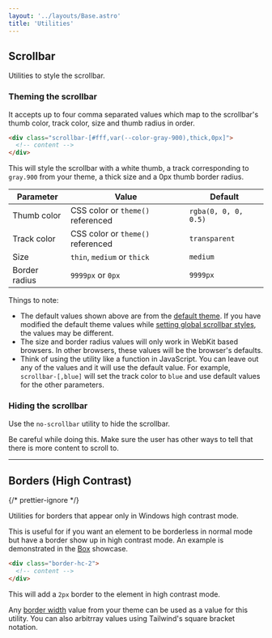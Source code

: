 ```yaml
---
layout: '../layouts/Base.astro'
title: 'Utilities'
---
```



## Scrollbar

<p class="lead">Utilities to style the scrollbar.</p>

### Theming the scrollbar

It accepts up to four comma separated values which map to the scrollbar's thumb color, track color, size and thumb radius in order.

```html
<div class="scrollbar-[#fff,var(--color-gray-900),thick,0px]">
  <!-- content -->
</div>
```

This will style the scrollbar with a white thumb, a track corresponding to `gray.900` from your theme, a thick size and a 0px thumb border radius.

| Parameter     | Value                             | Default              |
| ------------- | --------------------------------- | -------------------- |
| Thumb color   | CSS color or `theme()` referenced | `rgba(0, 0, 0, 0.5)` |
| Track color   | CSS color or `theme()` referenced | `transparent`        |
| Size          | `thin`, `medium` or `thick`       | `medium`             |
| Border radius | `9999px` or `0px`                 | `9999px`             |

Things to note:

- The default values shown above are from the <a href={DEFAULT_THEME_URL}>default theme</a>. If you have modified the default theme values while [setting global scrollbar styles](/usage#using-scrollbar-styles), the values may be different.
- The size and border radius values will only work in WebKit based browsers. In other browsers, these values will be the browser's defaults.
- Think of using the utility like a function in JavaScript. You can leave out any of the values and it will use the default value. For example, `scrollbar-[,blue]` will set the track color to `blue` and use default values for the other parameters.

### Hiding the scrollbar

Use the `no-scrollbar` utility to hide the scrollbar.

Be careful while doing this. Make sure the user has other ways to tell that there is more content to scroll to.

---

## Borders (High Contrast)

{/* prettier-ignore */}
<p class="lead">Utilities for borders that appear only in Windows high contrast mode.</p>

This is useful for if you want an element to be borderless in normal mode but have a border show up in high contrast mode. An example is demonstrated in the [Box](/layout#box) showcase.

```html
<div class="border-hc-2">
  <!-- content -->
</div>
```

This will add a `2px` border to the element in high contrast mode.

Any [border width](https://tailwindcss.com/docs/border-width) value from your theme can be used as a value for this utility. You can also arbitrray values using Tailwind's square bracket notation.
